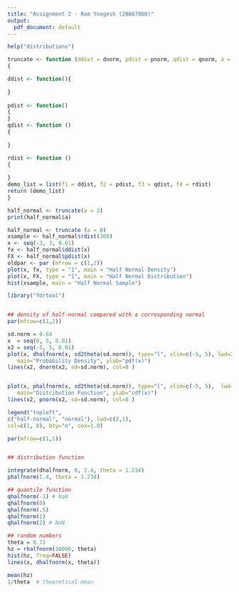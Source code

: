 ```yaml
---
title: "Assignment 2 - Ram Yoogesh (20867060)"
output:
  pdf_document: default
---
```



```r
help("distributions")

```



```r
truncate <- function (ddist = dnorm, pdist = pnorm, qdist = qnorm, a = -inf, b = inf)
{

ddist <- function(){
  
}
  
pdist <- function()
{
}
qdist <- function ()
{
  
}

rdist <- function ()
{
  
}
demo_list = list(f1 = ddist, f2 = pdist, f3 = qdist, f4 = rdist)
return (demo_list)
}


```


```r
half_normal <- truncate(a = 2)
print(half_normal$a)
```

```r
half_normal <- truncate (a = 0)
xsample <- half_normal$rdist(300)
x <- seq(-3, 3, 0.01)
fx <- half_normal$ddist(x)
FX <- half_normal$pdist(x)
oldpar <- par (mfrow = c(1,2))
plot(x, fx, type = "1", main = "Half Normal Density")
plot(x, FX, type = "1", main = "Half Normal Distribution")
hist(xsample, main = "Half Normal Sample")
```


```r
library("fdrtool")


## density of half-normal compared with a corresponding normal
par(mfrow=c(1,2))

sd.norm = 0.64
x  = seq(0, 5, 0.01)
x2 = seq(-5, 5, 0.01)
plot(x, dhalfnorm(x, sd2theta(sd.norm)), type="l", xlim=c(-5, 5), lwd=2,
   main="Probability Density", ylab="pdf(x)")
lines(x2, dnorm(x2, sd=sd.norm), col=8 )


plot(x, phalfnorm(x, sd2theta(sd.norm)), type="l", xlim=c(-5, 5),  lwd=2,
   main="Distribution Function", ylab="cdf(x)")
lines(x2, pnorm(x2, sd=sd.norm), col=8 )

legend("topleft", 
c("half-normal", "normal"), lwd=c(2,1),
col=c(1, 8), bty="n", cex=1.0)

par(mfrow=c(1,1))


## distribution function

integrate(dhalfnorm, 0, 1.4, theta = 1.234)
phalfnorm(1.4, theta = 1.234)

## quantile function
qhalfnorm(-1) # NaN
qhalfnorm(0)
qhalfnorm(.5)
qhalfnorm(1)
qhalfnorm(2) # NaN

## random numbers
theta = 0.72
hz = rhalfnorm(10000, theta)
hist(hz, freq=FALSE)
lines(x, dhalfnorm(x, theta))

mean(hz) 
1/theta  # theoretical mean
```

